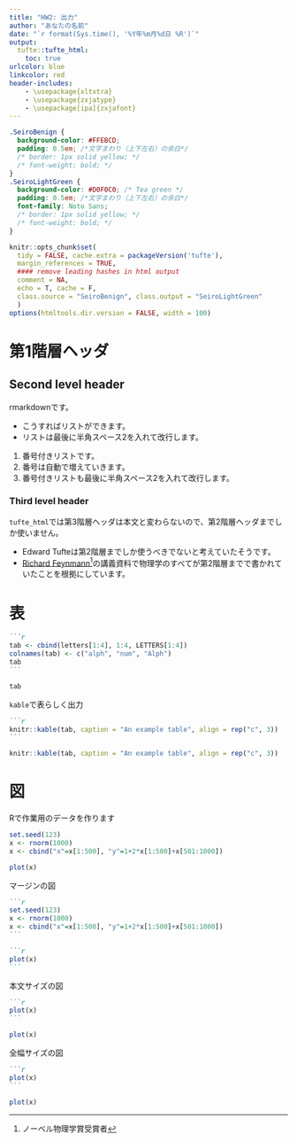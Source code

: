 ```yaml
---
title: "HW2: 出力"
author: "あなたの名前"
date: "`r format(Sys.time(), '%Y年%m月%d日 %R')`"
output:
  tufte::tufte_html:
    toc: true
urlcolor: blue
linkcolor: red
header-includes:
    - \usepackage{xltxtra} 
    - \usepackage{zxjatype} 
    - \usepackage[ipa]{zxjafont} 
---
```

```css
.SeiroBenign {
  background-color: #FFEBCD;
  padding: 0.5em; /*文字まわり（上下左右）の余白*/
  /* border: 1px solid yellow; */
  /* font-weight: bold; */
}
.SeiroLightGreen {
  background-color: #D0F0C0; /* Tea green */
  padding: 0.5em; /*文字まわり（上下左右）の余白*/
  font-family: Noto Sans;
  /* border: 1px solid yellow; */
  /* font-weight: bold; */
}
```
```r
knitr::opts_chunk$set(
  tidy = FALSE, cache.extra = packageVersion('tufte'), 
  margin_references = TRUE,
  #### remove leading hashes in html output
  comment = NA, 
  echo = T, cache = F, 
  class.source = "SeiroBenign", class.output = "SeiroLightGreen"
  )
options(htmltools.dir.version = FALSE, width = 100)
```

# 第1階層ヘッダ
## Second level header

rmarkdownです。

* こうすればリストができます。  
* リストは最後に半角スペース2を入れて改行します。  

1. 番号付きリストです。  
1. 番号は自動で増えていきます。  
1. 番号付きリストも最後に半角スペース2を入れて改行します。  

### Third level header

`tufte_html`では第3階層ヘッダは本文と変わらないので、第2階層ヘッダまでしか使いません。

* Edward Tufteは第2階層までしか使うべきでないと考えていたそうです。  
* [Richard Feynmann](https://en.wikipedia.org/wiki/File:Richard_Feynman_Nobel.jpg)^[ノーベル物理学賞受賞者]の講義資料で物理学のすべてが第2階層までで書かれていたことを根拠にしています。  

# 表

````md
```r
tab <- cbind(letters[1:4], 1:4, LETTERS[1:4])
colnames(tab) <- c("alph", "num", "Alph")
tab
```
````
```r
tab
```

`kable`で表らしく出力
````md
```r
knitr::kable(tab, caption = "An example table", align = rep("c", 3))
```
````
```r
knitr::kable(tab, caption = "An example table", align = rep("c", 3))
```

# 図

Rで作業用のデータを作ります

```r
set.seed(123)
x <- rnorm(1000)
x <- cbind("x"=x[1:500], "y"=1+2*x[1:500]+x[501:1000])
```
```r
plot(x)
```

マージンの図
````markdown
```r
set.seed(123)
x <- rnorm(1000)
x <- cbind("x"=x[1:500], "y"=1+2*x[1:500]+x[501:1000])
```
````
````markdown
```r
plot(x)
```
````

本文サイズの図

````markdown
```r
plot(x)
```
````
```r
plot(x)
```

全幅サイズの図

````markdown
```r
plot(x)
```
````
```r
plot(x)
```

